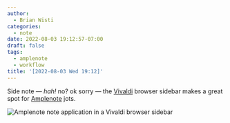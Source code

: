 ```yaml
---
author:
  - Brian Wisti
categories:
  - note
date: 2022-08-03 19:12:57-07:00
draft: false
tags:
  - amplenote
  - workflow
title: '[2022-08-03 Wed 19:12]'
---
```


Side note — *hah!* no? ok sorry — the [Vivaldi][vivaldi] browser sidebar makes
a great spot for [Amplenote][amplenote] jots.

![Amplenote note application in a Vivaldi browser sidebar](@img/2022/vivaldi-amplenote-sidebar.png "A bit fiddly for big edits though")

[vivaldi]: https://vivaldi.com
[amplenote]: https://www.amplenote.com
